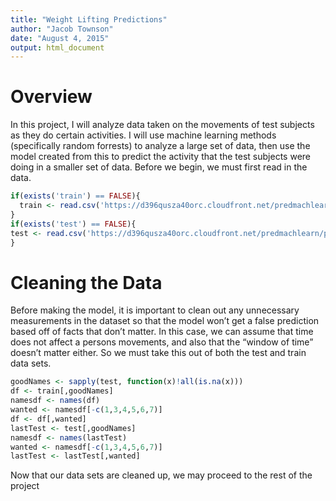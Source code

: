 ```yaml
---
title: "Weight Lifting Predictions"
author: "Jacob Townson"
date: "August 4, 2015"
output: html_document
---
```


# Overview

In this project, I will analyze data taken on the movements of test subjects as they do certain activities. I will use machine learning methods (specifically random forrests) to analyze a large set of data, then use the model created from this to predict the activity that the test subjects were doing in a smaller set of data. Before we begin, we must first read in the data.

```r
if(exists('train') == FALSE){
  train <- read.csv('https://d396qusza40orc.cloudfront.net/predmachlearn/pml-training.csv')
}
if(exists('test') == FALSE){
test <- read.csv('https://d396qusza40orc.cloudfront.net/predmachlearn/pml-testing.csv')
}
```

# Cleaning the Data

Before making the model, it is important to clean out any unnecessary measurements in the dataset so that the model won't get a false prediction based off of facts that don't matter. In this case, we can assume that time does not affect a persons movements, and also that the "window of time" doesn't matter either. So we must take this out of both the test and train data sets.

```r
goodNames <- sapply(test, function(x)!all(is.na(x)))
df <- train[,goodNames]
namesdf <- names(df)
wanted <- namesdf[-c(1,3,4,5,6,7)]
df <- df[,wanted]
lastTest <- test[,goodNames]
namesdf <- names(lastTest)
wanted <- namesdf[-c(1,3,4,5,6,7)]
lastTest <- lastTest[,wanted]
```

Now that our data sets are cleaned up, we may proceed to the rest of the project





